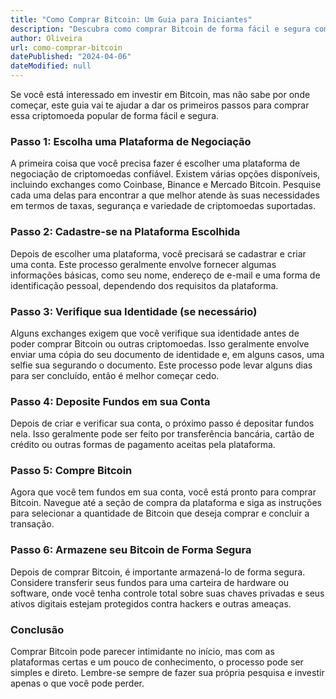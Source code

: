 ```yaml
---
title: "Como Comprar Bitcoin: Um Guia para Iniciantes"
description: "Descubra como comprar Bitcoin de forma fácil e segura com este guia para iniciantes."
author: Oliveira
url: como-comprar-bitcoin
datePublished: "2024-04-06"
dateModified: null
---
```


Se você está interessado em investir em Bitcoin, mas não sabe por onde começar, este guia vai te ajudar a dar os primeiros passos para comprar essa criptomoeda popular de forma fácil e segura.

### Passo 1: Escolha uma Plataforma de Negociação

A primeira coisa que você precisa fazer é escolher uma plataforma de negociação de criptomoedas confiável. Existem várias opções disponíveis, incluindo exchanges como Coinbase, Binance e Mercado Bitcoin. Pesquise cada uma delas para encontrar a que melhor atende às suas necessidades em termos de taxas, segurança e variedade de criptomoedas suportadas.

### Passo 2: Cadastre-se na Plataforma Escolhida

Depois de escolher uma plataforma, você precisará se cadastrar e criar uma conta. Este processo geralmente envolve fornecer algumas informações básicas, como seu nome, endereço de e-mail e uma forma de identificação pessoal, dependendo dos requisitos da plataforma.

### Passo 3: Verifique sua Identidade (se necessário)

Alguns exchanges exigem que você verifique sua identidade antes de poder comprar Bitcoin ou outras criptomoedas. Isso geralmente envolve enviar uma cópia do seu documento de identidade e, em alguns casos, uma selfie sua segurando o documento. Este processo pode levar alguns dias para ser concluído, então é melhor começar cedo.

### Passo 4: Deposite Fundos em sua Conta

Depois de criar e verificar sua conta, o próximo passo é depositar fundos nela. Isso geralmente pode ser feito por transferência bancária, cartão de crédito ou outras formas de pagamento aceitas pela plataforma.

### Passo 5: Compre Bitcoin

Agora que você tem fundos em sua conta, você está pronto para comprar Bitcoin. Navegue até a seção de compra da plataforma e siga as instruções para selecionar a quantidade de Bitcoin que deseja comprar e concluir a transação.

### Passo 6: Armazene seu Bitcoin de Forma Segura

Depois de comprar Bitcoin, é importante armazená-lo de forma segura. Considere transferir seus fundos para uma carteira de hardware ou software, onde você tenha controle total sobre suas chaves privadas e seus ativos digitais estejam protegidos contra hackers e outras ameaças.

### Conclusão

Comprar Bitcoin pode parecer intimidante no início, mas com as plataformas certas e um pouco de conhecimento, o processo pode ser simples e direto. Lembre-se sempre de fazer sua própria pesquisa e investir apenas o que você pode perder.
